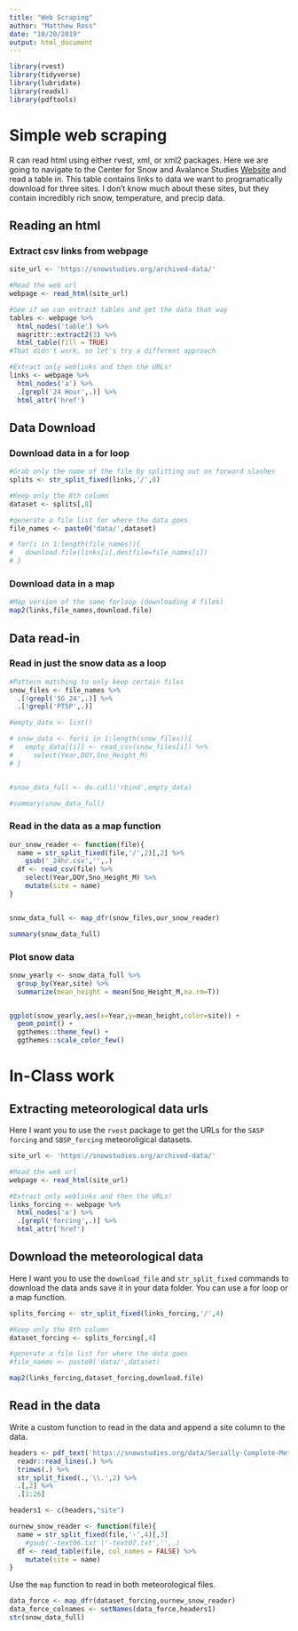 ```yaml
---
title: "Web Scraping"
author: "Matthew Ross"
date: "10/20/2019"
output: html_document
---
```


```r
library(rvest)
library(tidyverse)
library(lubridate)
library(readxl)
library(pdftools)
```


# Simple web scraping

R can read html using either rvest, xml, or xml2 packages. Here
we are going to navigate to the Center for Snow and Avalance Studies 
[Website](https://snowstudies.org/archived-data/) and read a table in.
This table contains links to data we want to programatically download for
three sites. I don't know much about these sites, but they contain incredibly
rich snow, temperature, and precip data. 


## Reading an html 

### Extract csv links from webpage


```r
site_url <- 'https://snowstudies.org/archived-data/'

#Read the web url
webpage <- read_html(site_url)

#See if we can extract tables and get the data that way
tables <- webpage %>%
  html_nodes('table') %>%
  magrittr::extract2(3) %>%
  html_table(fill = TRUE)
#That didn't work, so let's try a different approach

#Extract only weblinks and then the URLs!
links <- webpage %>%
  html_nodes('a') %>%
  .[grepl('24 Hour',.)] %>%
  html_attr('href')


```

## Data Download

### Download data in a for loop

```r

#Grab only the name of the file by splitting out on forward slashes
splits <- str_split_fixed(links,'/',8)

#Keep only the 8th column
dataset <- splits[,8] 

#generate a file list for where the data goes
file_names <- paste0('data/',dataset)

# for(i in 1:length(file_names)){
#   download.file(links[i],destfile=file_names[i])
# }

```

### Download data in a map

```r

#Map version of the same forloop (downloading 4 files)
map2(links,file_names,download.file)

```

## Data read-in 

### Read in just the snow data as a loop

```r
#Pattern matching to only keep certain files
snow_files <- file_names %>%
  .[!grepl('SG_24',.)] %>%
  .[!grepl('PTSP',.)]

#empty_data <- list()

# snow_data <- for(i in 1:length(snow_files)){
#   empty_data[[i]] <- read_csv(snow_files[i]) %>%
#     select(Year,DOY,Sno_Height_M)
# }


#snow_data_full <- do.call('rbind',empty_data)

#summary(snow_data_full)
```


### Read in the data as a map function

```r


our_snow_reader <- function(file){
  name = str_split_fixed(file,'/',2)[,2] %>%
    gsub('_24hr.csv','',.)
  df <- read_csv(file) %>%
    select(Year,DOY,Sno_Height_M) %>%
    mutate(site = name)
}


snow_data_full <- map_dfr(snow_files,our_snow_reader)

summary(snow_data_full)
```


### Plot snow data

```r
snow_yearly <- snow_data_full %>%
  group_by(Year,site) %>%
  summarize(mean_height = mean(Sno_Height_M,na.rm=T))


ggplot(snow_yearly,aes(x=Year,y=mean_height,color=site)) + 
  geom_point() +
  ggthemes::theme_few() + 
  ggthemes::scale_color_few()
```


# In-Class work

## Extracting meteorological data urls

Here I want you to use the `rvest` package to get the URLs for
the `SASP forcing` and `SBSP_forcing` meteoroligical datasets.

```r
site_url <- 'https://snowstudies.org/archived-data/'

#Read the web url
webpage <- read_html(site_url)

#Extract only weblinks and then the URLs!
links_forcing <- webpage %>%
  html_nodes('a') %>%
  .[grepl('forcing',.)] %>%
  html_attr('href')

```

## Download the meteorological data

Here I want you to use the `download_file` and `str_split_fixed` 
commands to download the data ands save it in your data folder.
You can use a for loop or a map function. 

```r
splits_forcing <- str_split_fixed(links_forcing,'/',4)

#Keep only the 8th column
dataset_forcing <- splits_forcing[,4] 

#generate a file list for where the data goes
#file_names <- paste0('data/',dataset)

map2(links_forcing,dataset_forcing,download.file)

```

## Read in the data

Write a custom function to read in the data and append a site 
column to the data. 

```r
headers <- pdf_text('https://snowstudies.org/data/Serially-Complete-Metadata-text08.pdf') %>%
  readr::read_lines(.) %>%
  trimws(.) %>%
  str_split_fixed(.,'\\.',2) %>%
  .[,2] %>%
  .[1:26]

headers1 <- c(headers,"site")

ournew_snow_reader <- function(file){
  name = str_split_fixed(file,'-',4)[,3] 
    #gsub('-text06.txt'|'-text07.txt','',.)
  df <- read_table(file, col_names = FALSE) %>%
    mutate(site = name)
}

```


Use the `map` function to read in both meteorological files.

```r
data_force <- map_dfr(dataset_forcing,ournew_snow_reader)
data_force_colnames <- setNames(data_force,headers1)
str(snow_data_full)
```


